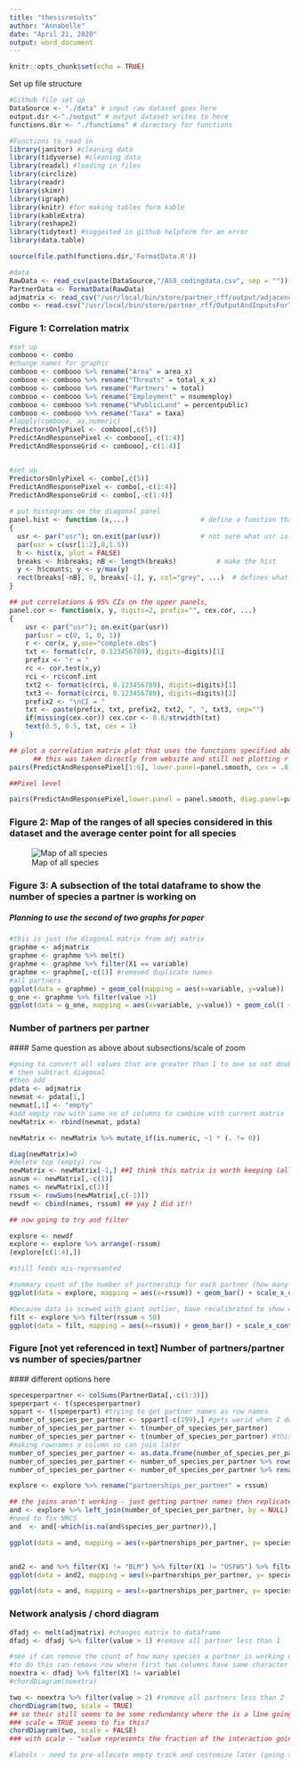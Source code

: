```yaml
---
title: "thesisresults"
author: "Annabelle"
date: "April 21, 2020"
output: word_document
---
```


```r
knitr::opts_chunk$set(echo = TRUE)
```

Set up file structure
```r
#Github file set up
DataSource <- "./data" # input raw dataset goes here
output.dir <-"./output" # output dataset writes to here
functions.dir <- "./functions" # directory for functions 

#Functions to read in 
library(janitor) #cleaning data
library(tidyverse) #cleaning data
library(readxl) #loading in files 
library(circlize)
library(readr)
library(skimr)
library(igraph)
library(knitr) #for making tables form kable 
library(kableExtra)
library(reshape2)
library(tidytext) #suggested in github helpform for an error
library(data.table)

source(file.path(functions.dir,'FormatData.R'))

#data 
RawData <- read_csv(paste(DataSource,"/AS9_codingdata.csv", sep = ""))
PartnerData <- FormatData(RawData)
adjmatrix <- read_csv("/usr/local/bin/store/partner_rff/output/adjacencymatrix.csv")
combo <- read.csv("/usr/local/bin/store/partner_rff/OutputAndInputsForThesis/combodf.csv", stringsAsFactors = FALSE)
```

### Figure 1: Correlation matrix

```r
#set up
combooo <- combo
#change names for graphic 
combooo <- combooo %>% rename("Area" = area_x) 
combooo <- combooo %>% rename("Threats" = total_x_x)
combooo <- combooo %>% rename("Partners" = total)
combooo <- combooo %>% rename("Employment" = nsumemploy)
combooo <- combooo %>% rename("%PublicLand" = percentpublic)
combooo <- combooo %>% rename("Taxa" = taxa)
#lapply(combooo, as.numeric)
PredictorsOnlyPixel <- combooo[,c(5)]
PredictAndResponsePixel <- combooo[,-c(1:4)]
PredictAndResponseGrid <- combooo[,-c(1:4)]


#set up
PredictorsOnlyPixel <- combo[,c(5)]
PredictAndResponsePixel <- combo[,-c(1:4)]
PredictAndResponseGrid <- combo[,-c(1:4)]
  
# put histograms on the diagonal panel	
panel.hist <- function (x,...)					# define a function that says what we want to plot in the diagonal
{
  usr <- par("usr"); on.exit(par(usr))			# not sure what usr is for?
  par(usr = c(usr[1:2],0,1.5))
  h <- hist(x, plot = FALSE)
  breaks <- h$breaks; nB <- length(breaks)			# make the hist 
  y <- h$counts; y <- y/max(y)
  rect(breaks[-nB], 0, breaks[-1], y, col="grey", ...)  # defines what the histogram is going to look like
}

## put correlations & 95% CIs on the upper panels,
panel.cor <- function(x, y, digits=2, prefix="", cex.cor, ...)
{
    usr <- par("usr"); on.exit(par(usr))
    par(usr = c(0, 1, 0, 1))
    r <- cor(x, y,use="complete.obs")
    txt <- format(c(r, 0.123456789), digits=digits)[1]
    prefix <- "r = "
    rc <- cor.test(x,y)
    rci <- rc$conf.int
    txt2 <- format(c(rci, 0.123456789), digits=digits)[1]
    txt3 <- format(c(rci, 0.123456789), digits=digits)[2]
    prefix2 <- "\nCI = "
    txt <- paste(prefix, txt, prefix2, txt2, ", ", txt3, sep="")
    if(missing(cex.cor)) cex.cor <- 0.8/strwidth(txt)
    text(0.5, 0.5, txt, cex = 1)
}

## plot a correlation matrix plot that uses the functions specified above to say what to plot where
      ## this was taken directly from website and still not plotting r values for all 
pairs(PredictAndResponsePixel[1:6], lower.panel=panel.smooth, cex = .8, diag.panel=panel.hist, cex.labels = 1.2, font.labels=2, upper.panel=panel.cor)

##Pixel level

pairs(PredictAndResponsePixel,lower.panel = panel.smooth, diag.panel=panel.hist,upper.panel=panel.cor)
```


### Figure 2: Map of the ranges of all species considered in this dataset and the average center point for all species
![Map of all species]("/partner_rff/map_all_figures.pdf")

### Figure 3: A subsection of the total dataframe to show the number of species a partner is working on 
##### Planning to use the second of two graphs for paper 
```r
#this is just the diagonal matrix from adj matrix 
graphme <- adjmatrix
graphme <- graphme %>% melt()
graphme <- graphme %>% filter(X1 == variable)
graphme <- graphme[,-c(1)] #removed duplicate names
#all partners
ggplot(data = graphme) + geom_col(mapping = aes(x=variable, y=value))
g_one <- graphme %>% filter(value >1)
ggplot(data = g_one, mapping = aes(x=variable, y=value)) + geom_col() + theme(axis.text.x = element_text(angle = 90)) + scale_y_continuous(name ="Number of Species", limits=c(0,45)) + scale_x_discrete(name ="Name of Partner")
```

### Number of partners per partner
  #### Same question as above about subsections/scale of zoom 
```r
#going to convert all values that are greater than 1 to one so not double counting 
# then subtract diagonal 
#then add 
pdata <- adjmatrix
newmat <- pdata[1,]
newmat[,1] <- "empty" 
#add empty row with same no of columns to combine with current matrix 
newMatrix <- rbind(newmat, pdata)

newMatrix <- newMatrix %>% mutate_if(is.numeric, ~1 * (. != 0))

diag(newMatrix)=0
#delete top (empty) row 
newMatrix <- newMatrix[-1,] ##I think this matrix is worth keeping (all numers now 1s and 0s )
asnum <- newMatrix[,-c(1)]
names <- newMatrix[,c(1)]
rssum <- rowSums(newMatrix[,c(-1)])
newdf <- cbind(names, rssum) ## yay I did it!! 

## now going to try and filter

explore <- newdf 
explore <- explore %>% arrange(-rssum)
(explore[c(1:4),])

#still feeds mis-represented 

#summary count of the number of partnership for each partner (how many partner have 2 parnters, 3 etc? ) 
ggplot(data = explore, mapping = aes(x=rssum)) + geom_bar() + scale_x_continuous(name ="Number of Partners", limits=c(-1,175)) + scale_y_continuous(name ="Frequency", limits=c(0,50))

#because data is scewed with giant outlier, have recalibrated to show what majority of the data looks like 
filt <- explore %>% filter(rssum < 50) 
ggplot(data = filt, mapping = aes(x=rssum)) + geom_bar() + scale_x_continuous(name ="Number of Partners", limits=c(-1,40)) + scale_y_continuous(name ="Frequency", limits=c(0,20))
```

### Figure [not yet referenced in text] Number of partners/partner vs number of species/partner
  #### different options here 
```r
specesperpartner <- colSums(PartnerData[,-c(1:3)])
speperpart <- t(specesperpartner)
sppart <- t(speperpart) #trying to get partner names as row names
number_of_species_per_partner <- sppart[-c(199),] #gets werid when I delete the bottom row
number_of_species_per_partner <- t(number_of_species_per_partner)
number_of_species_per_partner <- t(number_of_species_per_partner) #this works
#making rownames a column so can join later 
number_of_species_per_partner <- as.data.frame(number_of_species_per_partner)
number_of_species_per_partner <- number_of_species_per_partner %>% rownames_to_column(var = "X1")
number_of_species_per_partner <- number_of_species_per_partner %>% rename("species_per_partner" = V1) 

explore <- explore %>% rename("partnerships_per_partner" = rssum)

## the joins aren't working - just getting partner names then replicated row columns
and <- explore %>% left_join(number_of_species_per_partner, by = NULL)
#need to fix NRCS
and  <- and[-which(is.na(and$species_per_partner)),]

ggplot(data = and, mapping = aes(x=partnerships_per_partner, y= species_per_partner)) + geom_point() +geom_label(mapping = aes(x=partnerships_per_partner, y=species_per_partner, label = X1)) +coord_flip()


and2 <- and %>% filter(X1 != "BLM") %>% filter(X1 != "USFWS") %>% filter(X1 != "USFS") 
ggplot(data = and2, mapping = aes(x=partnerships_per_partner, y= species_per_partner)) + geom_count() +coord_flip()

ggplot(data = and, mapping = aes(x=partnerships_per_partner, y= species_per_partner)) + geom_count() +coord_flip()
```



### Network analysis / chord diagram 

```r
dfadj <- melt(adjmatrix) #changes matrix to dataframe
dfadj <- dfadj %>% filter(value > 1) #remove all partner less than 1

#see if can remove the count of how many species a partner is working on (loop going back to self)
#to do this can remove row where first two columns have same character
noextra <- dfadj %>% filter(X1 != variable)
#chordDiagram(noextra)

two <- noextra %>% filter(value > 2) #remove all partners less than 2 
chordDiagram(two, scale = TRUE)
## so their still seems to be some redundancy where the is a line going from parter a to partner b and another line (samve value) going from b back to a 
### scale = TRUE seems to fix this? 
chordDiagram(two, scale = FALSE)
### with scale - "value represents the fraction of the interaction going to one other secto"

#labels - need to pre-allocate empty track and costomize later (going to be a pain for each so just do later?)
```

